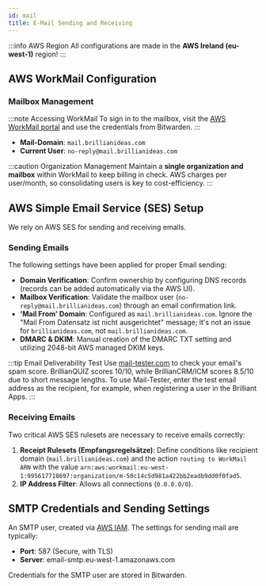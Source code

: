 ```yaml
---
id: mail
title: E-Mail Sending and Receiving
---
```


:::info AWS Region
All configurations are made in the **AWS Ireland (eu-west-1)** region!
:::

## AWS WorkMail Configuration

### Mailbox Management

:::note Accessing WorkMail
To sign in to the mailbox, visit the [AWS WorkMail portal](https://brillianideas.awsapps.com/mail) and use the credentials from Bitwarden.
:::

- **Mail-Domain**: `mail.brillianideas.com`
- **Current User**: `no-reply@mail.brillianideas.com`

:::caution Organization Management
Maintain a **single organization and mailbox** within WorkMail to keep billing in check. AWS charges per user/month, so consolidating users is key to cost-efficiency.
:::

## AWS Simple Email Service (SES) Setup
We rely on AWS SES for sending and receiving emails.

### Sending Emails
The following settings have been applied for proper Email sending:

- **Domain Verification**: Confirm ownership by configuring DNS records (records can be added automatically via the AWS UI).
- **Mailbox Verification**: Validate the mailbox user (`no-reply@mail.brillianideas.com`) through an email confirmation link.
- **'Mail From' Domain**: Configured as `mail.brillianideas.com`. Ignore the "Mail From Datensatz ist nicht ausgerichtet" message; it's not an issue for `brillianideas.com`, not `mail.brillianideas.com`.
- **DMARC & DKIM**: Manual creation of the DMARC TXT setting and utilizing 2048-bit AWS managed DKIM keys.

:::tip Email Deliverability Test
Use [mail-tester.com](https://mail-tester.com) to check your email's spam score. BrillianQUIZ scores 10/10, while BrillianCRM/ICM scores 8.5/10 due to short message lengths. To use Mail-Tester, enter the test email address as the recipient, for example, when registering a user in the Brilliant Apps.
:::

### Receiving Emails

Two critical AWS SES rulesets are necessary to receive emails correctly:

1. **Receipt Rulesets (Empfangsregelsätze)**: Define conditions like recipient domain (`mail.brillianideas.com`) and the action `routing to WorkMail ARN` with the value `arn:aws:workmail:eu-west-1:995617718697:organization/m-50c14c5d981a422bb2eadb9dd0f0fad5`.
2. **IP Address Filter**: Allows all connections (`0.0.0.0/0`).

## SMTP Credentials and Sending Settings

An SMTP user, created via [AWS IAM](iam#1-ses-smtp-user). The settings for sending mail are typically:

- **Port**: 587 (Secure, with TLS)
- **Server**: email-smtp.eu-west-1.amazonaws.com

Credentials for the SMTP user are stored in Bitwarden.
